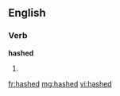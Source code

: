 ==English==

===Verb===
'''hashed'''

# {{past of|[[hash]]}}

[[fr:hashed]]
[[mg:hashed]]
[[vi:hashed]]